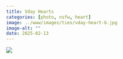 ```yaml
---
title: Vday Hearts
categories: [photo, nsfw, heart]
image: ../www/images/ties/vday-heart-b.jpg
image-alt: ""
date: 2025-02-13
---
```



![](../www/images/ties/vday-heart-b.jpg)

